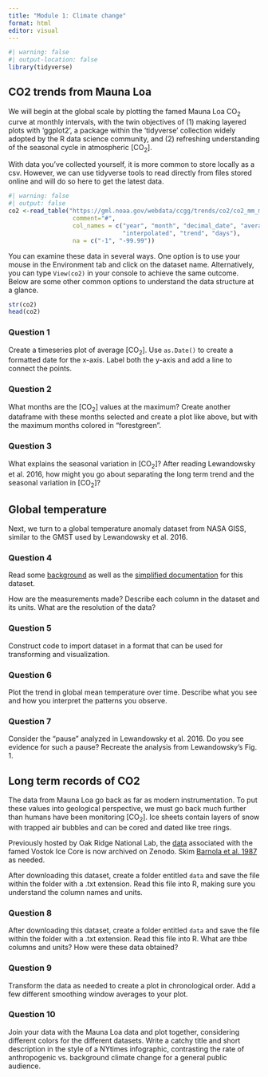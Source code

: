 ```yaml
---
title: "Module 1: Climate change"
format: html
editor: visual
---
```


```r
#| warning: false
#| output-location: false
library(tidyverse)
```

## CO2 trends from Mauna Loa

We will begin at the global scale by plotting the famed Mauna Loa CO~2~ curve at monthly intervals, with the twin objectives of (1) making layered plots with 'ggplot2', a package within the 'tidyverse' collection widely adopted by the R data science community, and (2) refreshing understanding of the seasonal cycle in atmospheric \[CO~2~\].

With data you've collected yourself, it is more common to store locally as a csv. However, we can use tidyverse tools to read directly from files stored online and will do so here to get the latest data.

```r
#| warning: false
#| output: false
co2 <-read_table("https://gml.noaa.gov/webdata/ccgg/trends/co2/co2_mm_mlo.txt", 
                  comment="#",
                  col_names = c("year", "month", "decimal_date", "average",
                                "interpolated", "trend", "days"),
                  na = c("-1", "-99.99"))
```

You can examine these data in several ways. One option is to use your mouse in the Environment tab and click on the dataset name. Alternatively, you can type `View(co2)` in your console to achieve the same outcome. Below are some other common options to understand the data structure at a glance.

```r
str(co2)
head(co2)
```

### Question 1

Create a timeseries plot of average \[CO~2~\]. Use `as.Date()` to create a formatted date for the x-axis. Label both the y-axis and add a line to connect the points.

### Question 2

What months are the \[CO~2~\] values at the maximum? Create another dataframe with these months selected and create a plot like above, but with the maximum months colored in "forestgreen".

### Question 3

What explains the seasonal variation in \[CO~2~\]? After reading Lewandowsky et al. 2016, how might you go about separating the long term trend and the seasonal variation in \[CO~2~\]?

## Global temperature

Next, we turn to a global temperature anomaly dataset from NASA GISS, similar to the GMST used by Lewandowsky et al. 2016.

### Question 4

Read some [background](https://data.giss.nasa.gov/gistemp/history/background.html) as well as the [simplified documentation](https://climate.nasa.gov/vital-signs/global-temperature/?intent=121) for this dataset.

How are the measurements made? Describe each column in the dataset and its units. What are the resolution of the data?

### Question 5

Construct code to import dataset in a format that can be used for transforming and visualization.

### Question 6

Plot the trend in global mean temperature over time. Describe what you see and how you interpret the patterns you observe.

### Question 7

Consider the "pause" analyzed in Lewandowsky et al. 2016. Do you see evidence for such a pause? Recreate the analysis from Lewandowsky's Fig. 1.

## Long term records of CO2

The data from Mauna Loa go back as far as modern instrumentation. To put these values into geological perspective, we must go back much further than humans have been monitoring \[CO~2~\]. Ice sheets contain layers of snow with trapped air bubbles and can be cored and dated like tree rings.

Previously hosted by Oak Ridge National Lab, the [data](https://zenodo.org/records/3678928) associated with the famed Vostok Ice Core is now archived on Zenodo. Skim [Barnola et al. 1987](https://www.nature.com/articles/329408a0) as needed.

After downloading this dataset, create a folder entitled `data` and save the file within the folder with a .txt extension. Read this file into R, making sure you understand the column names and units.

### Question 8

After downloading this dataset, create a folder entitled `data` and save the file within the folder with a .txt extension. Read this file into R. What are thbe columns and units? How were these data obtained?

### Question 9

Transform the data as needed to create a plot in chronological order. Add a few different smoothing window averages to your plot.

### Question 10

Join your data with the Mauna Loa data and plot together, considering different colors for the different datasets. Write a catchy title and short description in the style of a NYtimes infographic, contrasting the rate of anthropogenic vs. background climate change for a general public audience.
